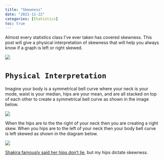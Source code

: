 ```yaml
---
title: "Skewness"
date: "2021-11-22"
categories: [Statistics]
toc: true
---
```


Almost every statistics class I've ever taken has covered skewness. This post will give a physical interpretation of skewness that will help you always know if a graph is left or right skewed. 

![](skewness.png)

# `Physical Interpretation`

Imagine your body is a symmetrical bell curve where your neck is your mode, waist is your median, hips are your mean, and are all stacked on top of each other to create a symmetrical bell curve as shown in the image below. 

![](body-bell-curve.png)

When the hips are to the the right of your neck then you are creating a right skew. When you hips are to the left of your neck then your body bell curve is left skewed as shown in the diagram below. 

![](body-skew.png)

[Shakira famously said her hips don't lie](https://youtu.be/DUT5rEU6pqM), but my hips dictate skewness. 
